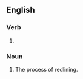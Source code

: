 ==English==

===Verb===
{{head|en|present participle}}

# {{present participle of|redline|lang=en|nocat=1}}

===Noun===
{{head|en|noun}}

# The process of redlining.